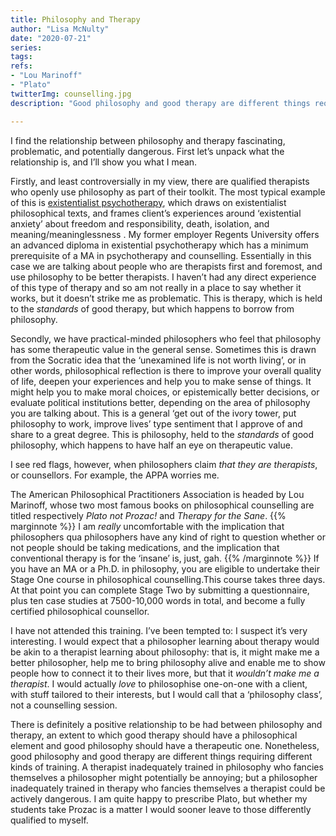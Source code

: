 ```yaml
---
title: Philosophy and Therapy
author: "Lisa McNulty"  
date: "2020-07-21"  
series:  
tags:
refs:  
- "Lou Marinoff"
- "Plato"
twitterImg: counselling.jpg
description: "Good philosophy and good therapy are different things requiring different kinds of training."

---
```



I find the relationship between philosophy and therapy fascinating, problematic, and potentially dangerous. First let’s unpack what the relationship is, and I’ll show you what I mean. 

Firstly, and least controversially in my view, there are qualified therapists who openly use philosophy as part of their toolkit. The most typical example of this is [existentialist psychotherapy](https://www.goodtherapy.org/learn-about-therapy/types/existential-psychotherapy), which draws on existentialist philosophical texts, and frames client’s experiences around ‘existential anxiety’ about freedom and responsibility, death, isolation, and meaning/meaninglessness . My former employer Regents University offers an advanced diploma in existential psychotherapy which has a minimum prerequisite of a MA in psychotherapy and counselling. Essentially in this case we are talking about people who are therapists first and foremost, and use philosophy to be better therapists. I haven’t had any direct experience of this type of therapy and so am not really in a place to say whether it works, but it doesn’t strike me as problematic. This is therapy, which is held to the _standards_ of good therapy, but which happens to borrow from philosophy.

Secondly, we have practical-minded philosophers who feel that philosophy has some therapeutic value in the general sense.  Sometimes this is drawn from the Socratic idea that the ‘unexamined life is not worth living’, or in other words, philosophical reflection is there to improve your overall quality of life, deepen your experiences and help you to make sense of things. It might help you to make moral choices, or epistemically better decisions, or evaluate political institutions better, depending on the area of philosophy you are talking about. This is a general ‘get out of the ivory tower, put philosophy to work, improve lives’ type sentiment that I approve of and share to a great degree. This is philosophy, held to the _standards_ of good philosophy, which happens to have half an eye on therapeutic value. 

I see red flags, however, when philosophers claim _that they are therapists_, or counsellors. For example, the APPA worries me.

The American Philosophical Practitioners Association is headed by Lou Marinoff, whose two most famous books on philosophical counselling are titled respectively _Plato not Prozac!_ and _Therapy for the Sane_.  {{% marginnote %}} I am *really* uncomfortable with the implication that philosophers qua philosophers have any kind of right to question whether or not people should be taking medications, and the implication that conventional therapy is for the ‘insane’ is, just, gah. {{% /marginnote %}} If you have an MA or a Ph.D. in philosophy, you are eligible to undertake their Stage One course in philosophical counselling.This course takes three days. At that point you can complete Stage Two by submitting a questionnaire, plus ten case studies at 7500-10,000 words in total, and become a fully certified philosophical counsellor. 

I have not attended this training. I’ve been tempted to: I suspect it’s very interesting. I would expect that a philosopher learning about therapy would be akin to a therapist learning about philosophy: that is, it might make me a better philosopher, help me to bring philosophy alive and enable me to show people how to connect it to their lives more, but that it _wouldn’t make me a therapist_.  I would actually *love* to philosophise one-on-one with a client, with stuff tailored to their interests, but I would call that a ‘philosophy class’, not a counselling session.

There is definitely a positive relationship to be had between philosophy and therapy, an extent to which good therapy should have a philosophical element and good philosophy should have a therapeutic one. Nonetheless, good philosophy and good therapy are different things requiring different kinds of training.  A therapist inadequately trained in philosophy who fancies themselves a philosopher might potentially be annoying; but a philosopher inadequately trained in therapy who fancies themselves a therapist could be actively dangerous. I am quite happy to prescribe Plato, but whether my students take Prozac is a matter I would sooner leave to those differently qualified to myself. 



